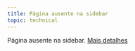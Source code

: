```yaml
---
title: Página ausente na sidebar
topic: technical
---
```


Página ausente na sidebar. [Mais detalhes](https://starlight-sidebar-topics.netlify.app/docs/guides/unlisted-pages/)